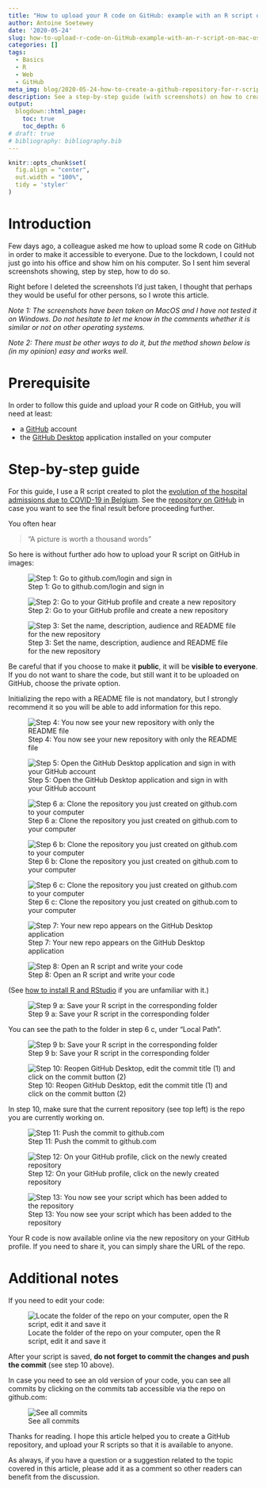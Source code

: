 ```yaml
---
title: "How to upload your R code on GitHub: example with an R script on MacOS"
author: Antoine Soetewey
date: '2020-05-24'
slug: how-to-upload-r-code-on-GitHub-example-with-an-r-script-on-mac-os
categories: []
tags:
  - Basics
  - R
  - Web
  - GitHub
meta_img: blog/2020-05-24-how-to-create-a-github-repository-for-r-scripts-on-macos_files/upload-r-code-on-GitHub-example-with-an-r-script-on-mac-os-4.png
description: See a step-by-step guide (with screenshots) on how to create a GitHub repository and upload R code and scripts on MacOS using GitHub desktop
output:
  blogdown::html_page:
    toc: true
    toc_depth: 6
# draft: true
# bibliography: bibliography.bib
---
```


```r
knitr::opts_chunk$set(
  fig.align = "center",
  out.width = "100%",
  tidy = 'styler'
)
```

# Introduction

Few days ago, a colleague asked me how to upload some R code on GitHub in order to make it accessible to everyone. Due to the lockdown, I could not just go into his office and show him on his computer. So I sent him several screenshots showing, step by step, how to do so.

Right before I deleted the screenshots I'd just taken, I thought that perhaps they would be useful for other persons, so I wrote this article.

*Note 1: The screenshots have been taken on MacOS and I have not tested it on Windows. Do not hesitate to let me know in the comments whether it is similar or not on other operating systems.*

*Note 2: There must be other ways to do it, but the method shown below is (in my opinion) easy and works well.*

# Prerequisite

In order to follow this guide and upload your R code on GitHub, you will need at least:

* a [GitHub](https://github.com/){target="_blank"} account
* the [GitHub Desktop](https://desktop.github.com/){target="_blank"} application installed on your computer

# Step-by-step guide

For this guide, I use a R script created to plot the [evolution of the hospital admissions due to COVID-19 in Belgium](/blog/covid-19-in-belgium-is-it-over-yet/). See the [repository on GitHub](https://github.com/AntoineSoetewey/COVID-19-Figures){target="_blank"} in case you want to see the final result before proceeding further.

You often hear

> "A picture is worth a thousand words"

So here is without further ado how to upload your R script on GitHub in images:

![Step 1: Go to github.com/login and sign in](/blog/2020-05-24-how-to-create-a-github-repository-for-r-scripts-on-macos_files/upload-r-code-on-GitHub-example-with-an-r-script-on-mac-os-1.png)

![Step 2: Go to your GitHub profile and create a new repository](/blog/2020-05-24-how-to-create-a-github-repository-for-r-scripts-on-macos_files/upload-r-code-on-GitHub-example-with-an-r-script-on-mac-os-2.png)

![Step 3: Set the name, description, audience and README file for the new repository](/blog/2020-05-24-how-to-create-a-github-repository-for-r-scripts-on-macos_files/upload-r-code-on-GitHub-example-with-an-r-script-on-mac-os-3.png)

Be careful that if you choose to make it **public**, it will be **visible to everyone**. If you do not want to share the code, but still want it to be uploaded on GitHub, choose the private option.

Initializing the repo with a README file is not mandatory, but I strongly recommend it so you will be able to add information for this repo.

![Step 4: You now see your new repository with only the README file](/blog/2020-05-24-how-to-create-a-github-repository-for-r-scripts-on-macos_files/upload-r-code-on-GitHub-example-with-an-r-script-on-mac-os-4.png)

![Step 5: Open the GitHub Desktop application and sign in with your GitHub account](/blog/2020-05-24-how-to-create-a-github-repository-for-r-scripts-on-macos_files/upload-r-code-on-GitHub-example-with-an-r-script-on-mac-os-5.png)

![Step 6 a: Clone the repository you just created on github.com to your computer](/blog/2020-05-24-how-to-create-a-github-repository-for-r-scripts-on-macos_files/upload-r-code-on-GitHub-example-with-an-r-script-on-mac-os-6.png)

![Step 6 b: Clone the repository you just created on github.com to your computer](/blog/2020-05-24-how-to-create-a-github-repository-for-r-scripts-on-macos_files/upload-r-code-on-GitHub-example-with-an-r-script-on-mac-os-7.png)

![Step 6 c: Clone the repository you just created on github.com to your computer](/blog/2020-05-24-how-to-create-a-github-repository-for-r-scripts-on-macos_files/upload-r-code-on-GitHub-example-with-an-r-script-on-mac-os-8.png)

![Step 7: Your new repo appears on the GitHub Desktop application](/blog/2020-05-24-how-to-create-a-github-repository-for-r-scripts-on-macos_files/upload-r-code-on-GitHub-example-with-an-r-script-on-mac-os-9.png)

![Step 8: Open an R script and write your code](/blog/2020-05-24-how-to-create-a-github-repository-for-r-scripts-on-macos_files/upload-r-code-on-GitHub-example-with-an-r-script-on-mac-os-10.png)

(See [how to install R and RStudio](/blog/how-to-install-r-and-rstudio/) if you are unfamiliar with it.)

![Step 9 a: Save your R script in the corresponding folder](/blog/2020-05-24-how-to-create-a-github-repository-for-r-scripts-on-macos_files/upload-r-code-on-GitHub-example-with-an-r-script-on-mac-os-11.png)

You can see the path to the folder in step 6 c, under "Local Path".

![Step 9 b: Save your R script in the corresponding folder](/blog/2020-05-24-how-to-create-a-github-repository-for-r-scripts-on-macos_files/upload-r-code-on-GitHub-example-with-an-r-script-on-mac-os-12.png)

![Step 10: Reopen GitHub Desktop, edit the commit title (1) and click on the commit button (2)](/blog/2020-05-24-how-to-create-a-github-repository-for-r-scripts-on-macos_files/upload-r-code-on-GitHub-example-with-an-r-script-on-mac-os-13.png)

In step 10, make sure that the current repository (see top left) is the repo you are currently working on.

![Step 11: Push the commit to github.com](/blog/2020-05-24-how-to-create-a-github-repository-for-r-scripts-on-macos_files/upload-r-code-on-GitHub-example-with-an-r-script-on-mac-os-14.png)

![Step 12: On your GitHub profile, click on the newly created repository](/blog/2020-05-24-how-to-create-a-github-repository-for-r-scripts-on-macos_files/upload-r-code-on-GitHub-example-with-an-r-script-on-mac-os-15.png)

![Step 13: You now see your script which has been added to the repository](/blog/2020-05-24-how-to-create-a-github-repository-for-r-scripts-on-macos_files/upload-r-code-on-GitHub-example-with-an-r-script-on-mac-os-16.png)

Your R code is now available online via the new repository on your GitHub profile. If you need to share it, you can simply share the URL of the repo.

# Additional notes

If you need to edit your code:

![Locate the folder of the repo on your computer, open the R script, edit it and save it](/blog/2020-05-24-how-to-create-a-github-repository-for-r-scripts-on-macos_files/upload-r-code-on-GitHub-example-with-an-r-script-on-mac-os-17.png)

After your script is saved, **do not forget to commit the changes and push the commit** (see step 10 above).

In case you need to see an old version of your code, you can see all commits by clicking on the commits tab accessible via the repo on github.com:

![See all commits](/blog/2020-05-24-how-to-create-a-github-repository-for-r-scripts-on-macos_files/upload-r-code-on-GitHub-example-with-an-r-script-on-mac-os-18.png)

Thanks for reading. I hope this article helped you to create a GitHub repository, and upload your R scripts so that it is available to anyone.

As always, if you have a question or a suggestion related to the topic covered in this article, please add it as a comment so other readers can benefit from the discussion.
